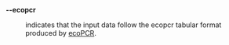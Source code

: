 **\--ecopcr**

: indicates that the input data follow the ecopcr tabular format produced by [ecoPCR](https://metabarcoding.org/ecopcr).
